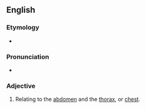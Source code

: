 ==English==

===Etymology===
* {{prefix|en|abdomino|thoracic|t1=abdomen|t2=chest}}

===Pronunciation===
* {{a|US}} {{IPA|/æbˌdɑm.ɪ.noʊ.θɔɹ.æs.ɪk/|/æbˌdɑm.ɪ.noʊ.θoʊ.ɹæs.ɪk/|lang=en}}

===Adjective===
{{en-adj|-}}

# Relating to the [[abdomen]] and the [[thorax]], or [[chest]].